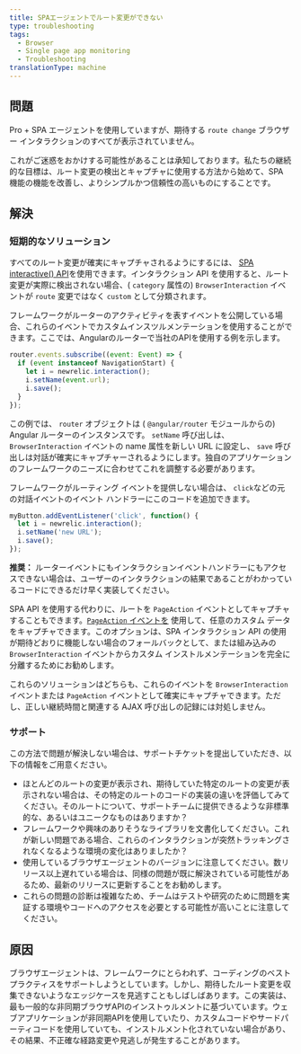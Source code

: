 ```yaml
---
title: SPAエージェントでルート変更ができない
type: troubleshooting
tags:
  - Browser
  - Single page app monitoring
  - Troubleshooting
translationType: machine
---
```


## 問題

Pro + SPA エージェントを使用していますが、期待する `route change` ブラウザー インタラクションのすべてが表示されていません。

これがご迷惑をおかけする可能性があることは承知しております。私たちの継続的な目標は、ルート変更の検出とキャプチャに使用する方法から始めて、SPA 機能の機能を改善し、よりシンプルかつ信頼性の高いものにすることです。

## 解決

### 短期的なソリューション

すべてのルート変更が確実にキャプチャされるようにするには、 [SPA interactive() API](/docs/browser/new-relic-browser/browser-agent-spa-api)を使用できます。インタラクション API を使用すると、ルート変更が実際に検出されない場合、( `category` 属性の) `BrowserInteraction` イベントが `route` 変更ではなく `custom` として分類されます。

フレームワークがルーターのアクティビティを表すイベントを公開している場合、これらのイベントでカスタムインスツルメンテーションを使用することができます。ここでは、Angularのルーターで当社のAPIを使用する例を示します。

```js
router.events.subscribe((event: Event) => {
  if (event instanceof NavigationStart) {
    let i = newrelic.interaction();
    i.setName(event.url);
    i.save();
  }
});
```

この例では、 `router` オブジェクトは ( `@angular/router` モジュールからの) Angular ルーターのインスタンスです。 `setName` 呼び出しは、 `BrowserInteraction` イベントの name 属性を新しい URL に設定し、 `save` 呼び出しは対話が確実にキャプチャーされるようにします。独自のアプリケーションのフレームワークのニーズに合わせてこれを調整する必要があります。

フレームワークがルーティング イベントを提供しない場合は、 `click`などの元の対話イベントのイベント ハンドラーにこのコードを追加できます。

```js
myButton.addEventListener('click', function() {
  let i = newrelic.interaction();
  i.setName('new URL');
  i.save();
});
```

**推奨：** ルーターイベントにもインタラクションイベントハンドラーにもアクセスできない場合は、ユーザーのインタラクションの結果であることがわかっているコードにできるだけ早く実装してください。

SPA API を使用する代わりに、ルートを `PageAction` イベントとしてキャプチャすることもできます。[`PageAction` イベントを](/docs/browser/new-relic-browser/browser-agent-spa-api/add-page-action) 使用して、任意のカスタム データをキャプチャできます。このオプションは、SPA インタラクション API の使用が期待どおりに機能しない場合のフォールバックとして、または組み込みの `BrowserInteraction` イベントからカスタム インストルメンテーションを完全に分離するためにお勧めします。

これらのソリューションはどちらも、これらのイベントを `BrowserInteraction` イベントまたは `PageAction` イベントとして確実にキャプチャできます。ただし、正しい継続時間と関連する AJAX 呼び出しの記録には対処しません。

### サポート

この方法で問題が解決しない場合は、サポートチケットを提出していただき、以下の情報をご用意ください。

* ほとんどのルートの変更が表示され、期待していた特定のルートの変更が表示されない場合は、その特定のルートのコードの実装の違いを評価してみてください。そのルートについて、サポートチームに提供できるような非標準的な、あるいはユニークなものはありますか？
* フレームワークや興味のありそうなライブラリを文書化してください。これが新しい問題である場合、これらのインタラクションが突然トラッキングされなくなるような環境の変化はありましたか？
* 使用しているブラウザエージェントのバージョンに注意してください。数リリース以上遅れている場合は、同様の問題が既に解決されている可能性があるため、最新のリリースに更新することをお勧めします。
* これらの問題の診断は複雑なため、チームはテストや研究のために問題を実証する環境やコードへのアクセスを必要とする可能性が高いことに注意してください。

## 原因

ブラウザエージェントは、フレームワークにとらわれず、コーディングのベストプラクティスをサポートしようとしています。しかし、期待したルート変更を収集できないようなエッジケースを見逃すこともしばしばあります。この実装は、最も一般的な非同期ブラウザAPIのインストゥルメントに基づいています。ウェブアプリケーションが非同期APIを使用していたり、カスタムコードやサードパーティコードを使用していても、インストルメント化されていない場合があり、その結果、不正確な経路変更や見逃しが発生することがあります。